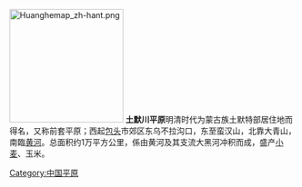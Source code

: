 {{expand|time=2015-09-14T02:11:36+00:00}}
{{unreferenced|time=2013-07-09T11:16:04+00:00}}
[[File:Huanghemap_zh-hant.png|200px]]
'''土默川平原'''明清时代为蒙古族土默特部居住地而得名，又称前套平原；西起[[包头|包头]]市郊区东乌不拉沟口，东至蛮汉山，北靠大青山，南臨[[黄河|黄河]]。总面积约1万平方公里，係由黄河及其支流大黑河冲积而成，盛产[[小麦|小麦]]、玉米。


{{中国平原}}
[[Category:中国平原|Category:中国平原]]